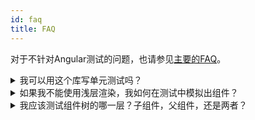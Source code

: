```yaml
---
id: faq
title: FAQ
---
```


对于不针对Angular测试的问题，也请参见[主要的FAQ](dom-testing-library/faq.mdx)。

<details>

<summary>我可以用这个库写单元测试吗？</summary>

Definitely yes! You can write unit and integration tests with this library. See
below for more on how to mock dependencies (because this library intentionally
does NOT support shallow rendering) if you want to unit test a high level
component. The tests in this project show several examples of unit testing with
this library.

As you write your tests, keep in mind:

> The more your tests resemble the way your software is used, the more
> confidence they can give you. - [17 Feb 2018][guiding-principle]

</details>

<details>

<summary>
  如果我不能使用浅层渲染，我如何在测试中模拟出组件？
</summary>

In general, you should avoid mocking out components (see
[the Guiding Principles section](guiding-principles.mdx)). However, if you need
to, then try to use [ng-mocks](https://ng-mocks.sudo.eu/) and its [`MockBuilder`](https://ng-mocks.sudo.eu/extra/with-3rd-party#testing-libraryangular-and-mockbuilder).

```typescript
import {Component, NgModule} from '@angular/core'
import {render, screen} from '@testing-library/angular'
import {MockBuilder} from 'ng-mocks'

@Component({
  selector: 'app-parent-component',
  template: '<app-child-component></app-child-component>',
})
class ParentComponent {}

@Component({
  selector: 'app-child-component',
  template: '<p>Child component</p>',
})
class ChildComponent {}

@NgModule({
  declarations: [ParentComponent, ChildComponent],
})
export class AppModule {}

describe('ParentComponent', () => {
  it('should not render ChildComponent when shallow rendering', async () => {
    // all imports, declarations and exports of AppModule will be mocked.
    const dependencies = MockBuilder(ParentComponent, AppModule).build();

    await render(ParentComponent, dependencies)

    expect(screen.queryByText('Child component')).toBeNull()
  })
})
```

</details>

<details>

<summary>
  我应该测试组件树的哪一层？子组件，父组件，还是两者？
</summary>

Following the guiding principle of this library, it is useful to break down how
tests are organized around how the user experiences and interacts with
application functionality rather than around specific components themselves. In
some cases, for example for reusable component libraries, it might be useful to
include developers in the list of users to test for and test each of the
reusable components individually. Other times, the specific break down of a
component tree is just an implementation detail and testing every component
within that tree individually can cause issues (see
https://kentcdodds.com/blog/avoid-the-test-user).

In practice this means that it is often preferable to test high enough up the
component tree to simulate realistic user interactions. The question of whether
it is worth additionally testing at a higher or lower level on top of this comes
down to a question of tradeoffs and what will provide enough value for the cost
(see https://kentcdodds.com/blog/unit-vs-integration-vs-e2e-tests on more info
on different levels of testing).

For a more in-depth discussion of this topic see
[this video](https://youtu.be/0qmPdcV-rN8).

</details>

<!--
Links:
-->

<!-- prettier-ignore-start -->

[guiding-principle]: https://twitter.com/kentcdodds/status/977018512689455106

<!-- prettier-ignore-end -->
